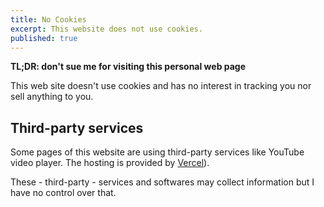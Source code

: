 ```yaml
---
title: No Cookies
excerpt: This website does not use cookies.
published: true
---
```


**TL;DR: don't sue me for visiting this personal web page**

This web site doesn't use cookies and has no interest in tracking you nor sell anything to you.

## Third-party services

Some pages of this website are using third-party services like YouTube video player.
The hosting is provided by [Vercel](https://vercel.com)).

These - third-party - services and softwares may collect information but I have no control over that.
